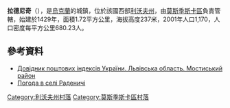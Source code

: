 {{coord|49|43|40|N|23|10|18|E|scale:100000|display=title}}

'''拉德尼奇'''（{{lang-uk|Раденичі}}），是[[烏克蘭|烏克蘭]]的城鎮，位於該國西部[[利沃夫州|利沃夫州]]，由[[莫斯季斯卡區|莫斯季斯卡區]]負責管轄，始建於1429年，面積1.72平方公里，海拔高度237米，2001年人口1,170，人口密度每平方公里680.23人。

==參考資料==
*[http://www.uaidx.com/13/294/index Довідник поштових індексів України. Львівська область. Мостиський район] {{Wayback|url=http://www.uaidx.com/13/294/index |date=20161018190804 }}
* [http://weather.in.ua/ua/l'vovskaja/21955 Погода в селі Раденичі] {{Wayback|url=http://weather.in.ua/ua/l'vovskaja/21955 |date=20200807130923 }}

[[Category:利沃夫州村落|Category:利沃夫州村落]]
[[Category:莫斯季斯卡區村落|Category:莫斯季斯卡區村落]]


{{Lviv-geo-stub}}